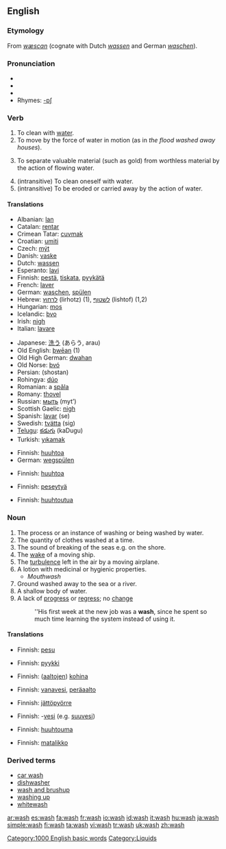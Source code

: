 {{wikipedia}}
==English==
[[Category:1000 English basic words]]

===Etymology===
From {{OE.}} ''[[wæscan]]'' (cognate with Dutch ''[[wassen]]'' and German ''[[waschen]]'').

===Pronunciation===
*{{IPA|/wɑʃ/ (''US'') ''or'' /wɒʃ/ (''UK'')}}
*{{SAMPA|/wAS/ (''US'') ''or'' /wQS>/ (''UK'')}}
*{{audio|en-us-wash.ogg|Audio (US)}}
*Rhymes: [[Rhymes:English:-ɒʃ|-ɒʃ]]

===Verb===
{{en-verb|wash|es}}

# To clean with [[water]].
# To move by the force of water in motion (as in ''the flood washed away houses'').
# {{mining}} To separate valuable material (such as gold) from worthless material by the action of flowing water.
# (intransitive) To clean oneself with water.
# (intransitive) To be eroded or carried away by the action of  water.

====Translations====
{{trans-top|to clean with water}}
*Albanian: [[lan]]
*Catalan: [[rentar]]
*Crimean Tatar: [[cuvmak]]
*Croatian: [[umiti]]
*Czech: [[mýt]]
*Danish: [[vaske]]
*Dutch: [[wassen]]
*Esperanto: [[lavi]]
*Finnish: [[pestä]], [[tiskata]], [[pyykätä]]
*French: [[laver]]
*German: [[waschen]], [[spülen]]
*Hebrew: [[לרחוץ]] (lirhotz) (1), [[לשטוף]] (lishtof) (1,2)
*Hungarian: [[mos]]
*Icelandic: [[þvo]]
*Irish: [[nigh]]
*Italian: [[lavare]]
{{trans-mid}}
*Japanese: [[洗う]] (あらう, arau)
*Old English: [[þwēan]] (1)
*Old High German: [[dwahan]]
*Old Norse: [[þvó]]
*Persian: {{FAchar|[[شستن]]}} (shostan)
*Rohingya: [[dúo]]
*Romanian: a [[spăla]]
*Romany: [[thovel]]
*Russian: [[мыть]] (myt’)
*Scottish Gaelic: [[nigh#Irish|nigh]]
*Spanish: [[lavar]] (se)
*Swedish: [[tvätta]] (sig)
*[[Telugu]]: [[కడుగు]] (kaDugu)
*Turkish: [[yıkamak]]
{{trans-bottom}}

{{trans-top|to move by the force of water in motion}}
*Finnish: [[huuhtoa]]
*German: [[wegspülen]]
{{trans-bottom}}

{{trans-top|to separate valuable material}}
*Finnish: [[huuhtoa]]
{{trans-bottom}}

{{trans-top|to clean oneself}}
*Finnish: [[peseytyä]]
{{trans-bottom}}

{{trans-top|to be eroded}}
*Finnish: [[huuhtoutua]]
{{trans-bottom}}

===Noun===
{{en-noun|washes}}
# The process or an instance of washing or being washed by water.
# The quantity of clothes washed at a time.
# The sound of breaking of the seas e.g. on the shore.
# The [[wake]] of a moving ship.
# The [[turbulence]] left in the air by a moving airplane.
# A lotion with medicinal or hygienic properties.
#*''Mouthwash''
# Ground washed away to the sea or a river.
# A shallow body of water.
# A lack of [[progress]] or [[regress]]; no [[change]]
#:''His first week at the new job was a '''wash''', since he spent so much time learning the system  instead of using it. <!--is there a corresponding verb sense?-->

====Translations====
{{trans-top|process or an instance of washing or being washed by water}}
*Finnish: [[pesu]]
{{trans-bottom}}

{{trans-top|clothes washed at a time}}
*Finnish: [[pyykki]]
{{trans-bottom}}

{{trans-top|sound of breaking seas}}
*Finnish: ([[aalto|aaltojen]]) [[kohina]]
{{trans-bottom}}

{{trans-top|wake of a ship}}
*Finnish: [[vanavesi]], [[peräaalto]]
{{trans-bottom}}

{{trans-top|turbulence left by airplane}}
*Finnish: [[jättöpyörre]]
{{trans-bottom}}

{{trans-top|lotion}}
*Finnish: -[[vesi]] (e.g. [[suuvesi]])
{{trans-bottom}}

{{trans-top|ground washed away to the sea or a river}}
*Finnish: [[huuhtouma]]
{{trans-bottom}}

{{trans-top|shallow body of water}}
*Finnish: [[matalikko]]
{{trans-bottom}}

{{trans-top|lack of progress}}
{{trans-bottom}}

===Derived terms===
*[[car wash]]
*[[dishwasher]]
*[[wash and brushup]]
*[[washing up]]
*[[whitewash]]

[[Category:Liquids]]

[[ar:wash]]
[[es:wash]]
[[fa:wash]]
[[fr:wash]]
[[io:wash]]
[[id:wash]]
[[it:wash]]
[[hu:wash]]
[[ja:wash]]
[[simple:wash]]
[[fi:wash]]
[[ta:wash]]
[[vi:wash]]
[[tr:wash]]
[[uk:wash]]
[[zh:wash]]